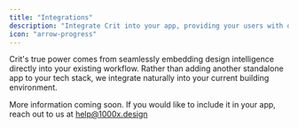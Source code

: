 ```yaml
---
title: "Integrations"
description: "Integrate Crit into your app, providing your users with design intelligence."
icon: "arrow-progress"
---
```


Crit's true power comes from seamlessly embedding design intelligence directly into your existing workflow. Rather than adding another standalone app to your tech stack, we integrate naturally into your current building environment.

More information coming soon. If you would like to include it in your app, reach out to us at [help@1000x.design](mailto:help@1000x.design)